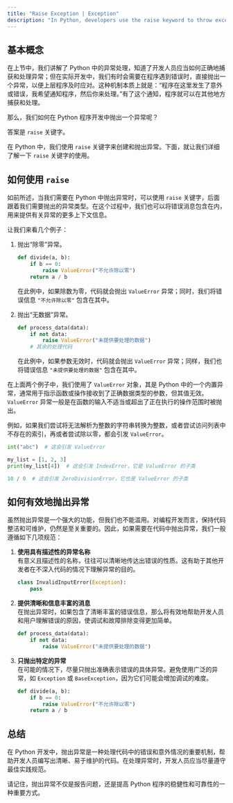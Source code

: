 ```yaml
---
title: "Raise Exception | Exception"
description: "In Python, developers use the raise keyword to throw exceptions when errors occur, enabling higher-level programs to respond appropriately. This mechanism alerts the program to an issue, allowing it to be handled elsewhere."
---
```


## 基本概念

在上节中，我们讲解了 Python 中的异常处理，知道了开发人员应当如何正确地捕获和处理异常；但在实际开发中，我们有时会需要在程序遇到错误时，直接抛出一个异常，以便上层程序及时应对。这种机制本质上就是：“程序在这里发生了意外或错误，我希望通知程序，然后你来处理。”有了这个通知，程序就可以在其他地方捕获和处理。

那么，我们如何在 Python 程序开发中抛出一个异常呢？

答案是 `raise` 关键字。

在 Python 中，我们使用 `raise` 关键字来创建和抛出异常。下面，就让我们详细了解一下 `raise` 关键字的使用。

## 如何使用 `raise`

如前所述，当我们需要在 Python 中抛出异常时，可以使用 `raise` 关键字，后面跟着我们需要抛出的异常类型。在这个过程中，我们也可以将错误消息包含在内，用来提供有关异常的更多上下文信息。

让我们来看几个例子：

1. 抛出“除零”异常。

    ```python
    def divide(a, b):
        if b == 0:
            raise ValueError("不允许除以零")
        return a / b
    ```

    在此例中，如果除数为零，代码就会抛出 `ValueError` 异常；同时，我们将错误信息 `"不允许除以零"` 包含在其中。

2. 抛出“无数据”异常。

    ```python
    def process_data(data):
        if not data:
            raise ValueError("未提供要处理的数据")
        # 其余的处理代码
    ```

    在此例中，如果参数无效时，代码就会抛出 `ValueError` 异常；同样，我们也将错误信息 `"未提供要处理的数据"` 包含在其中。

在上面两个例子中，我们使用了 `ValueError` 对象，其是 Python 中的一个内置异常，通常用于指示函数或操作接收到了正确数据类型的参数，但其值无效。`ValueError` 异常一般是在函数的输入不适当或超出了正在执行的操作范围时被抛出。

例如，如果我们尝试将无法解析为整数的字符串转换为整数，或者尝试访问列表中不存在的索引，再或者尝试除以零，都会引发 `ValueError`。

```python
int("abc")  # 这会引发 ValueError

my_list = [1, 2, 3]
print(my_list[4])  # 这会引发 IndexError，它是 ValueError 的子类

10 / 0  # 这会引发 ZeroDivisionError，它也是 ValueError 的子类
```

## 如何有效地抛出异常

虽然抛出异常是一个强大的功能，但我们也不能滥用。对编程开发而言，保持代码整洁和可维护，仍然是至关重要的。因此，如果需要在代码中抛出异常，我们一般遵循如下几项规范：

1. **使用具有描述性的异常名称**  
   有意义且描述性的名称，往往可以清晰地传达出错误的性质。这有助于其他开发者在不深入代码的情况下理解异常的目的。

    ```python
    class InvalidInputError(Exception):
        pass
    ```

2. **提供清晰和信息丰富的消息**  
   在抛出异常时，如果包含了清晰丰富的错误信息，那么将有效地帮助开发人员和用户理解错误的原因，使调试和故障排除变得更加简单。

    ```python
    def process_data(data):
        if not data:
            raise ValueError("未提供要处理的数据")
    ```

3. **只抛出特定的异常**  
   在可能的情况下，尽量只抛出准确表示错误的具体异常。避免使用广泛的异常，如 `Exception` 或 `BaseException`，因为它们可能会增加调试的难度。

    ```python
    def divide(a, b):
        if b == 0:
            raise ValueError("不允许除以零")
        return a / b
    ```

## 总结

在 Python 开发中，抛出异常是一种处理代码中的错误和意外情况的重要机制，帮助开发人员编写出清晰、易于维护的代码。在处理异常时，开发人员应当尽量遵守最佳实践规范。

请记住，抛出异常不仅是报告问题，还是提高 Python 程序的稳健性和可靠性的一种重要方式。
